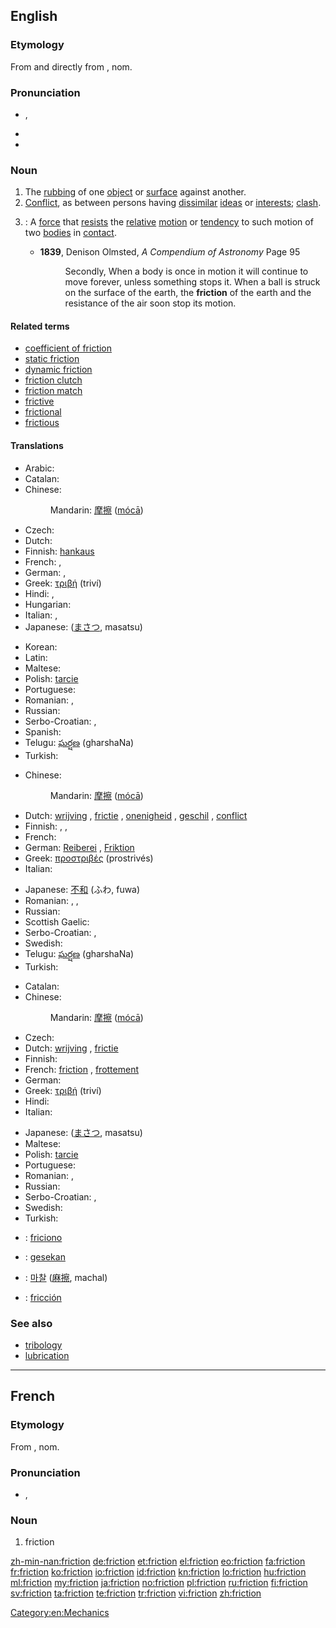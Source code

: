 ==English==

{{wikipedia|dab=friction (disambiguation)|friction}}

===Etymology===
From {{etyl|frm|en}} {{term|friction|lang=fr}} and directly from {{etyl|la|en}} {{term|frictionem|lang=la}}, nom. {{term|frictio||a rubbing, rubbing down|lang=la}}

===Pronunciation===
* {{IPA|/ˈfɹɪkʃən̩/}}, {{X-SAMPA|/"frIkS@n/}}
* {{audio|En-us-friction.ogg|Audio (US)}}
* {{rhymes|ɪkʃən}}

===Noun===
{{wikipedia|friction|friction (physical force)}}
{{en-noun|-}}

# The [[rubbing]] of one [[object]] or [[surface]] against another.
# [[conflict|Conflict]], as between persons having [[dissimilar]] [[ideas]] or [[interests]]; [[clash]].
# {{context|physics|lang=en}}: A [[force]] that [[resist]]s the [[relative]] [[motion]] or [[tendency]] to such motion of two [[bodies]] in [[contact]].
#* '''1839''', Denison Olmsted, ''A Compendium of Astronomy'' Page 95
#*:Secondly, When a body is once in motion it will continue to move forever, unless something stops it. When a ball is struck on the surface of the earth, the '''friction''' of the earth and the resistance of the air soon stop its motion.

====Related terms====
* [[coefficient of friction]]
* [[static friction]]
* [[dynamic friction]]
* [[friction clutch]]
* [[friction match]]
* [[frictive]]
* [[frictional]]
* [[frictious]]

====Translations====
{{trans-top|The rubbing of one object or surface against another}}
* Arabic: {{t-|ar|احتكاك|f|tr=āḩtkāk|sc=Arab}}
* Catalan: {{t-|ca|fricció|f}}
* Chinese:
*: Mandarin: [[摩擦]] ([[mócā]])
* Czech: {{t-|cs|tření|n}}
* Dutch: {{t-|nl|wrijving|f}}
* Finnish: [[hankaus]]
* French: {{t+|fr|frottement|m}}, {{t+|fr|friction|f}}
* German: {{t+|de|Reibung|f}}, {{t+|de|Reibung|f}}
* Greek: [[τριβή]] (triví) {{f}}
* Hindi: {{t+|hi|घर्षण|tr=gharSaN|sc=Deva}}, {{t-|hi|रगड़|tr=ragad|sc=Deva}}
* Hungarian: {{t+|hu|súrlódás}}
* Italian: {{t-|it|attrito|m}}, {{t-|it|frizione|f}}
* Japanese: {{Jpan|[[摩擦]]}} ([[まさつ]], masatsu)
{{trans-mid}}
* Korean: {{t+|ko|마찰|tr=machal|sc=Kore}}
* Latin: {{t+|la|frictio|f}}
* Maltese: {{t-|mt|frizzjoni|f}}
* Polish: [[tarcie]] {{n}}
* Portuguese: {{t+|pt|fricção|f}}
* Romanian: {{t+|ro|frecare|m}}, {{t-|ro|fricțiune|f}}
* Russian: {{t+|ru|трение|n|tr=trénije}}
* Serbo-Croatian: {{t-|sh|trénje|n}}, {{t-|sh|frìkcija|f}}
* Spanish: {{t+|es|fricción}}
* Telugu: [[ఘర్షణ]] (gharshaNa)
* Turkish: {{t+|tr|sürtünme}}
{{trans-bottom}}

{{trans-top|conflict}}
* Chinese:
*: Mandarin: [[摩擦]] ([[mócā]])
* Dutch: [[wrijving]] {{f}}, [[frictie]] {{f}}, [[onenigheid]] {{f}}, [[geschil]] {{n}}, [[conflict]] {{n}}
* Finnish: {{t-|fi|erimielisyys}}, {{t+|fi|konflikti}}, {{t+|fi|kitka}}
* French: {{t+|fr|désaccord|m}}
* German: [[Reiberei]] {{f}}, [[Friktion]] {{f}}
* Greek: [[προστριβές]] (prostrivés) {{f-p}}
* Italian: {{t-|it|attrito|m}}
{{trans-mid}}
* Japanese: [[不和]] (ふわ, fuwa)
* Romanian: {{t+|ro|dezacord|n}}, {{t-|ro|neînțelegere|f}}, {{t-|ro|divergență|f}}
* Russian: {{t+|ru|трения|tr=trénija}}{{qualifier|plural}}
* Scottish Gaelic: {{t-|gd|eas-aonta|m}}
* Serbo-Croatian: {{t-|sh|trénje|n}}, {{t-|sh|frìkcija|f}}
* Swedish: {{t+|sv|friktion|c}}
* Telugu: [[ఘర్షణ]] (gharshaNa)
* Turkish: {{t+|tr|sürtüşme}}
{{trans-bottom}}

{{trans-top|A force that resists the relative motion or tendency to such motion of two bodies in contact}}
* Catalan: {{t-|ca|fricció|f}}
* Chinese:
*: Mandarin: [[摩擦]] ([[mócā]])
* Czech: {{t-|cs|tření|n}}
* Dutch: [[wrijving]] {{f}}, [[frictie]] {{f}}
* Finnish: {{t+|fi|kitka}}
* French: [[friction]] {{f}}, [[frottement]] {{m}}
* German: {{t+|de|Reibung|f}}
* Greek: [[τριβή]] (triví) {{f}}
* Hindi: {{t+|hi|घर्षण|tr=gharSaN|sc=Deva}}
* Italian: {{t-|it|attrito|m}}
{{trans-mid}}
* Japanese: {{Jpan|[[摩擦]]}} ([[まさつ]], masatsu)
* Maltese: {{t-|mt|frizzjoni|f}}
* Polish: [[tarcie]] {{n}}
* Portuguese: {{t+|pt|atrito|m}}
* Romanian: {{t+|ro|frecare|f}}, {{t-|ro|fricțiune|f}}
* Russian: {{t-|ru|сила трения|f|tr=síla trénija}}
* Serbo-Croatian: {{t-|sh|trénje|n}}, {{t-|sh|frìkcija|f}}
* Swedish: {{t+|sv|friktion|c}}
* Turkish: {{t+|tr|sürtünme}}
{{trans-bottom}}

{{checktrans-top}}
* {{ttbc|io}}: [[friciono]]
* {{ttbc|id}}: [[gesek|gesekan]]
{{trans-mid}}
* {{ttbc|ko}}: [[마찰]] ([[麻擦]], machal)
* {{ttbc|es}}: [[fricción]] {{f}}
{{trans-bottom}}

===See also===
* [[tribology]]
* [[lubrication]]

[[Category:en:Mechanics]]

----

==French==

===Etymology===
From {{etyl|la|fr}} {{term|frictionem|lang=la}}, nom. {{term|frictio||a rubbing, rubbing down|lang=la}}

===Pronunciation===
* {{IPA|/fʁik.sjɔ̃/|lang=fr}}, {{X-SAMPA|/fRik.sjO~/}}

===Noun===
{{fr-noun|f}}

# friction

[[zh-min-nan:friction]]
[[de:friction]]
[[et:friction]]
[[el:friction]]
[[eo:friction]]
[[fa:friction]]
[[fr:friction]]
[[ko:friction]]
[[io:friction]]
[[id:friction]]
[[kn:friction]]
[[lo:friction]]
[[hu:friction]]
[[ml:friction]]
[[my:friction]]
[[ja:friction]]
[[no:friction]]
[[pl:friction]]
[[ru:friction]]
[[fi:friction]]
[[sv:friction]]
[[ta:friction]]
[[te:friction]]
[[tr:friction]]
[[vi:friction]]
[[zh:friction]]